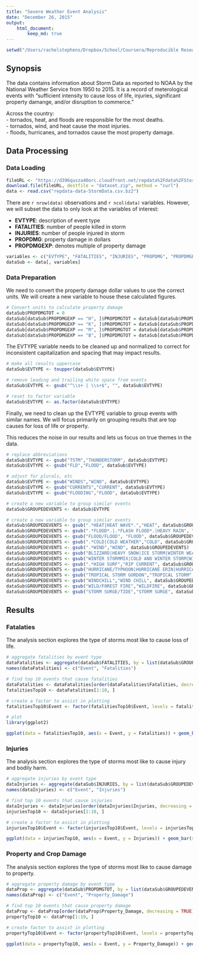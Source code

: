 ```yaml
---
title: "Severe Weather Event Analysis"
date: "December 26, 2015"
output:
    html_document:
        keep_md: true
---
```


```r
setwd("/Users/rachelstephens/Dropbox/School/Coursera/Reproducible Research/Project 2")
```

## Synopsis
The data contains information about Storm Data as reported to NOAA by the National Weather Service from 1950 to 2015. It is a record of meterological events with "sufficient intensity to cause loss of life, injuries, significant property damange, and/or disruption to commerce."

Across the country:  
- tornados, heat, and floods are responsible for the most deaths.  
- tornados, wind, and heat cause the most injuries.  
- floods, hurricanes, and tornados cause the most property damage.  

## Data Processing

### Data Loading

```r
fileURL <- "https://d396qusza40orc.cloudfront.net/repdata%2Fdata%2FStormData.csv.bz2"
download.file(fileURL, destfile = "dataset.zip", method = "curl")
data <- read.csv("repdata-data-StormData.csv.bz2")
```

There are `r nrow(data)` observations and `r ncol(data)` variables. However, we will subset the data to only look at the variables of interest:

- **EVTYPE**: description of event type
- **FATALITIES**: number of people killed in storm
- **INJURIES**: number of people injured in storm
- **PROPDMG**: property damage in dollars
- **PROPDMGEXP**: denotes multiple of property damage


```r
variables <- c("EVTYPE", "FATALITIES", "INJURIES", "PROPDMG", "PROPDMGEXP")
dataSub <- data[, variables]
```

### Data Preparation

We need to convert the property damage dollar values to use the correct units. We will create a new variable to house these calculated figures.

```r

# Convert units to calculate property damage
dataSub$PROPDMGTOT = 0
dataSub[dataSub$PROPDMGEXP == "H", ]$PROPDMGTOT = dataSub[dataSub$PROPDMGEXP == "H", ]$PROPDMG * 10^2
dataSub[dataSub$PROPDMGEXP == "K", ]$PROPDMGTOT = dataSub[dataSub$PROPDMGEXP == "K", ]$PROPDMG * 10^3
dataSub[dataSub$PROPDMGEXP == "M", ]$PROPDMGTOT = dataSub[dataSub$PROPDMGEXP == "M", ]$PROPDMG * 10^6
dataSub[dataSub$PROPDMGEXP == "B", ]$PROPDMGTOT = dataSub[dataSub$PROPDMGEXP == "B", ]$PROPDMG * 10^9
```

The EVTYPE variable needs to be cleaned up and normalized to correct for inconsistent capitalization and spacing that may impact results. 

```r
# make all results uppercase
dataSub$EVTYPE <- toupper(dataSub$EVTYPE)

# remove leading and trailing white space from events
dataSub$EVTYPE <- gsub("^\\s+ | \\s+$", "", dataSub$EVTYPE)

# reset to factor variable
dataSub$EVTYPE <- as.factor(dataSub$EVTYPE)
```

Finally, we need to clean up the EVTYPE variable to group events with similar names. We will focus primarily on grouping results that are top causes for loss of life or property.

This reduces the noise in our results and lets us focus on true themes in the data.

```r
# replace abbreviations
dataSub$EVTYPE <- gsub("TSTM","THUNDERSTORM", dataSub$EVTYPE)
dataSub$EVTYPE <- gsub("FLD","FLOOD", dataSub$EVTYPE)

# adjust for plurals, etc
dataSub$EVTYPE <- gsub("WINDS","WIND", dataSub$EVTYPE)
dataSub$EVTYPE <- gsub("CURRENTS","CURRENT", dataSub$EVTYPE)
dataSub$EVTYPE <- gsub("FLOODING","FLOOD", dataSub$EVTYPE)

# create a new variable to group similar events
dataSub$GROUPEDEVENTS <- dataSub$EVTYPE

# create a new variable to group similar events
dataSub$GROUPEDEVENTS <- gsub(".*HEAT|HEAT WAVE*.","HEAT", dataSub$GROUPEDEVENTS)
dataSub$GROUPEDEVENTS <- gsub(".*FLOOD*.|.*FLASH FLOOD*.|HEAVY RAIN", "FLOOD", dataSub$GROUPEDEVENTS)
dataSub$GROUPEDEVENTS <- gsub("FLOOD/FLOOD", "FLOOD", dataSub$GROUPEDEVENTS)
dataSub$GROUPEDEVENTS <- gsub(".*COLD|COLD WEATHER","COLD", dataSub$GROUPEDEVENTS)
dataSub$GROUPEDEVENTS <- gsub(".*WIND","WIND", dataSub$GROUPEDEVENTS)
dataSub$GROUPEDEVENTS <- gsub("BLIZZARD|HEAVY SNOW|ICE STORM|WINTER WEATHER*.|COLDND SNOW|ICE|SNOW|ICY ROADS|WINTER STORMS","WINTER STORM", dataSub$GROUPEDEVENTS)
dataSub$GROUPEDEVENTS <- gsub("WINTER STORMMIX|COLD AND WINTER STORM|WINTER STORMS","WINTER STORM", dataSub$GROUPEDEVENTS)
dataSub$GROUPEDEVENTS <- gsub(".*HIGH SURF","RIP CURRENT", dataSub$GROUPEDEVENTS)
dataSub$GROUPEDEVENTS <- gsub("HURRICANE/TYPHOON|HURRICANE ERIN|HURRICANE OPAL","HURRICANE", dataSub$GROUPEDEVENTS)
dataSub$GROUPEDEVENTS <- gsub("TROPICAL STORM GORDON","TROPICAL STORM", dataSub$GROUPEDEVENTS)
dataSub$GROUPEDEVENTS <- gsub("WINDCHILL","WIND CHILL", dataSub$GROUPEDEVENTS)
dataSub$GROUPEDEVENTS <- gsub("WILD/FOREST FIRE","WILDFIRE", dataSub$GROUPEDEVENTS)
dataSub$GROUPEDEVENTS <- gsub("STORM SURGE/TIDE","STORM SURGE", dataSub$GROUPEDEVENTS)
```

## Results

### Fatalaties
The analysis section explores the type of storms most like to cause loss of life.

```r
# aggregate fatalities by event type
dataFatalities <- aggregate(dataSub$FATALITIES, by = list(dataSub$GROUPEDEVENTS), FUN = sum, na.rm = TRUE)
names(dataFatalities) <- c("Event", "Fatalities")

# find top 10 events that cause fatalities
dataFatalities <- dataFatalities[order(dataFatalities$Fatalities, decreasing = TRUE), ]
fatalitiesTop10 <- dataFatalities[1:10, ]

# create a factor to assist in plotting
fatalitiesTop10$Event <- factor(fatalitiesTop10$Event, levels = fatalitiesTop10$Event)
```

```r
# plot
library(ggplot2)

ggplot(data = fatalitiesTop10, aes(x = Event, y = Fatalities)) + geom_bar(stat = "identity", fill = "firebrick") + theme(axis.text.x = element_text(angle = 45, hjust = 1)) + ggtitle("Fatalities by Grouped Event Type")
```

### Injuries
The analysis section explores the type of storms most like to cause injury and bodily harm.

```r
# aggregate injuries by event type
dataInjuries <- aggregate(dataSub$INJURIES, by = list(dataSub$GROUPEDEVENTS), FUN = sum, na.rm = TRUE)
names(dataInjuries) <- c("Event", "Injuries")

# find top 10 events that cause injuries
dataInjuries <- dataInjuries[order(dataInjuries$Injuries, decreasing = TRUE), ]
injuriesTop10 <- dataInjuries[1:10, ]

# create a factor to assist in plotting
injuriesTop10$Event <- factor(injuriesTop10$Event, levels = injuriesTop10$Event)
```

```r

ggplot(data = injuriesTop10, aes(x = Event, y = Injuries)) + geom_bar(stat = "identity", fill = "firebrick") + theme(axis.text.x = element_text(angle = 45, hjust = 1)) + ggtitle("Injuries by Grouped Event Type")
```

### Property and Crop Damage
The analysis section explores the type of storms most like to cause damage to property.

```r
# aggregate property damage by event type
dataProp <- aggregate(dataSub$PROPDMGTOT, by = list(dataSub$GROUPEDEVENTS), FUN = sum, na.rm = TRUE)
names(dataProp) <- c("Event", "Property_Damage")

# find top 10 events that cause property damage
dataProp <- dataProp[order(dataProp$Property_Damage, decreasing = TRUE), ]
propertyTop10 <- dataProp[1:10, ]

# create factor to assist in plotting
propertyTop10$Event <- factor(propertyTop10$Event, levels = propertyTop10$Event)
```

```r

ggplot(data = propertyTop10, aes(x = Event, y = Property_Damage)) + geom_bar(stat = "identity", fill = "firebrick") + theme(axis.text.x = element_text(angle = 45, hjust = 1)) + labs(y = "Damage") + ggtitle("Property Damage by Grouped Event Type")
```
